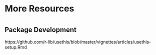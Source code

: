 # More Resources
#

## Package Development

https://github.com/r-lib/usethis/blob/master/vignettes/articles/usethis-setup.Rmd
